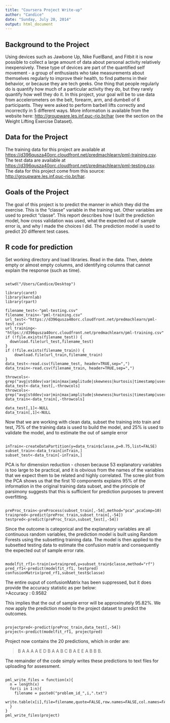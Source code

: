 ```yaml
---
title: "Coursera Project Write-up"
author: "Candice"
date: "Sunday, July 20, 2014"
output: html_document
---
```


## Background to the Project

Using devices such as Jawbone Up, Nike FuelBand, and Fitbit it is now possible to collect a large amount of data about personal activity relatively inexpensively. These type of devices are part of the quantified self movement - a group of enthusiasts who take measurements about themselves regularly to improve their health, to find patterns in their behavior, or because they are tech geeks. One thing that people regularly do is quantify how much of a particular activity they do, but they rarely quantify how well they do it. In this project, your goal will be to use data from accelerometers on the belt, forearm, arm, and dumbell of 6 participants. They were asked to perform barbell lifts correctly and incorrectly in 5 different ways. More information is available from the website here: <http://groupware.les.inf.puc-rio.br/har> (see the section on the Weight Lifting Exercise Dataset). 

## Data for the Project

The training data for this project are available at <https://d396qusza40orc.cloudfront.net/predmachlearn/pml-training.csv>. The test data are available at <https://d396qusza40orc.cloudfront.net/predmachlearn/pml-testing.csv>. The data for this project come from this source: <http://groupware.les.inf.puc-rio.br/har>.

## Goals of the Project 

The goal of this project is to predict the manner in which they did the exercise. This is the "classe" variable in the training set. Other variables are used to predict "classe". This report describes how I built the prediction model, how cross validation was used, what the expected out of sample error is, and why I made the choices I did. The prediction model is used to predict 20 different test cases. 

## R code for prediction

Set working directory and load libraries. Read in the data. Then, delete empty or almost empty columns, and identifying columns that cannot explain the response (such as time).
<pre><code>
setwd("/Users/Candice/Desktop")

library(caret)
library(kernlab)
library(rpart)

filename_test<-"pml-testing.csv"
filename_train<-"pml-training.csv"
url_test<-"https://d396qusza40orc.cloudfront.net/predmachlearn/pml-test.csv"
url_training<-"https://d396qusza40orc.cloudfront.net/predmachlearn/pml-training.csv"
if (!file.exists(filename_test)) {
  download.file(url_test,filename_test)
}
if (!file.exists(filename_train)) {
	download.file(url_train,filename_train)
}
data_test<-read.csv(filename_test, header=TRUE,sep=",")
data_train<-read.csv(filename_train, header=TRUE,sep=",")

throwcols<-grep("avg|stddev|var|min|max|amplitude|skewness|kurtosis|timestamp|user_name|new_window",names(data_test),value=FALSE)
data_test<-data_test[,-throwcols]
throwcols<-grep("avg|stddev|var|min|max|amplitude|skewness|kurtosis|timestamp|user_name|new_window",names(data_train),value=FALSE)
data_train<-data_train[,-throwcols]

data_test[,1]<-NULL
data_train[,1]<-NULL
</code></pre>


Now that we are working with clean data, subset the training into train and test, 75% of the training data is used to build the model, and 25% is used to  validate the model, and to estimate the out of sample error
<pre><code>
inTrain<-createDataPartition(y=data_train$classe,p=0.75,list=FALSE)
subset_train<-data_train[inTrain,]
subset_test<-data_train[-inTrain,]
</code></pre>

PCA is for dimension reduction - chosen because 53 explanatory variables is too large to be practical, and it is obvious from the names of the variables that we expect them to be related and highly correlated. The scree plot from the PCA shows us that the first 10 components explains 95% of the information in the original training data subset, and the principle of parsimony suggests that this is sufficient for prediction purposes to prevent overfitting.
<pre><code>
preProc_train<-preProcess(subset_train[,-54],method="pca",pcaComp=10)
trainpred<-predict(preProc_train,subset_train[,-54])
testpred<-predict(preProc_train,subset_test[,-54])
</code></pre>

Since the outcome is categorical and the explanatory variables are all continuous random variables, the prediction model is built using Random Forests using the subsetting training data. The model is then applied to the subsetted testing data to estimate the confusion matrix and consequently the expected out of sample error rate.
<pre><code>
modelfit_rf1<-train(x=trainpred,y=subset_train$classe,method="rf")
pred_rf1<-predict(modelfit_rf1, testpred)
confusionMatrix(pred_rf1,subset_test$classe)
</code></pre>

The entire ouput of confusionMatrix has been suppressed, but it does provide the accuracy statistic as per below:                                   
>Accuracy : 0.9582          

This implies that the out of sample error will be approximately 95.82%. We now apply the prediction model to the project dataset to predict the outcomes.
<pre><code>
projectpred<-predict(preProc_train,data_test[,-54])
project<-predict(modelfit_rf1, projectpred)
</code></pre>

Project now contains the 20 predictions, which in order are: 

>B A A A A E D B A A B C B A E E A B B B. 

The remainder of the code simply writes these predictions to text files for uploading for assessment.
<pre><code>
pml_write_files = function(x){
  n = length(x)
  for(i in 1:n){
    filename = paste0("problem_id_",i,".txt")
    write.table(x[i],file=filename,quote=FALSE,row.names=FALSE,col.names=FALSE)
  }
}
pml_write_files(project)
</code></pre>
